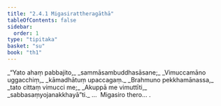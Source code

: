 ```yaml
---
title: "2.4.1 Migasirattheragāthā"
tableOfContents: false
sidebar:
  order: 1
type: "tipitaka"
basket: "su"
book: "th1"
---
```



<DynamicBreadcrumb />

<Division number="181" book="th1" bookNo="19" page="255">

<Paragraph number="370" type="verses" book="th1">
_“Yato ahaṃ pabbajito,_  
_sammāsambuddhasāsane;_  
_Vimuccamāno uggacchiṃ,_  
_kāmadhātuṃ upaccagaṃ._  

</Paragraph>

</Division>
<Division number="182" book="th1" bookNo="19" page="255">

<Paragraph number="371" type="verses" book="th1">
_Brahmuno pekkhamānassa,_  
_tato cittaṃ vimucci me;_  
_Akuppā me vimuttīti,_  
_sabbasaṃyojanakkhayā”ti._  


</Paragraph>
</Division>

<Paragraph number="372" type="center" book="th1">
…  Migasiro thero… .
</Paragraph>